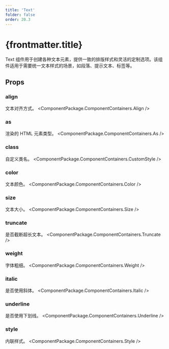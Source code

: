 ```yaml
---
title: 'Text'
folder: false
order: 20.3
---
```



# {frontmatter.title}

Text 组件用于创建各种文本元素，提供一致的排版样式和灵活的定制选项。该组件适用于需要统一文本样式的场景，如段落、提示文本、标签等。

## Props

### align
文本对齐方式。
<ComponentPackage.ComponentContainers.Align />

### as
渲染的 HTML 元素类型。
<ComponentPackage.ComponentContainers.As />

### class
自定义类名。
<ComponentPackage.ComponentContainers.CustomStyle />

### color
文本颜色。
<ComponentPackage.ComponentContainers.Color />

### size
文本大小。
<ComponentPackage.ComponentContainers.Size />

### truncate
是否截断超长文本。
<ComponentPackage.ComponentContainers.Truncate />

### weight
字体粗细。
<ComponentPackage.ComponentContainers.Weight />

### italic
是否使用斜体。
<ComponentPackage.ComponentContainers.Italic />

### underline
是否使用下划线。
<ComponentPackage.ComponentContainers.Underline />

### style
内联样式。
<ComponentPackage.ComponentContainers.Style />
